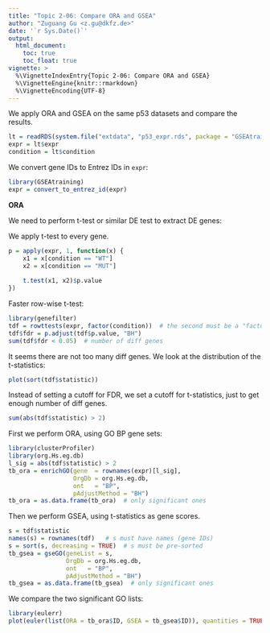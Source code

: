 ```yaml
---
title: "Topic 2-06: Compare ORA and GSEA"
author: "Zuguang Gu <z.gu@dkfz.de>"
date: '`r Sys.Date()`'
output:
  html_document:
    toc: true
    toc_float: true
vignette: >
  %\VignetteIndexEntry{Topic 2-06: Compare ORA and GSEA}
  %\VignetteEngine{knitr::rmarkdown}
  %\VignetteEncoding{UTF-8}
---
```



We apply ORA and GSEA on the same p53 datasets and compare the results.

```r
lt = readRDS(system.file("extdata", "p53_expr.rds", package = "GSEAtraining"))
expr = lt$expr
condition = lt$condition
```

We convert gene IDs to Entrez IDs in `expr`:

```r
library(GSEAtraining)
expr = convert_to_entrez_id(expr)
```

**ORA**

We need to perform t-test or similar DE test to extract DE genes:

We apply t-test to every gene.

```r
p = apply(expr, 1, function(x) {
    x1 = x[condition == "WT"]
    x2 = x[condition == "MUT"]
    
    t.test(x1, x2)$p.value
})
```


Faster row-wise t-test: 

```r
library(genefilter)
tdf = rowttests(expr, factor(condition))  # the second must be a "factor"
tdf$fdr = p.adjust(tdf$p.value, "BH")
sum(tdf$fdr < 0.05)  # number of diff genes
```

It seems there are not too many diff genes. We look at the distribution of the t-statistics:

```r
plot(sort(tdf$statistic))
```

Instead of setting a cutoff for FDR, we set a cutoff for t-statistics, just to get
enough number of diff genes.

```r
sum(abs(tdf$statistic) > 2)
```

First we perform ORA, using GO BP gene sets:

```r
library(clusterProfiler)
library(org.Hs.eg.db)
l_sig = abs(tdf$statistic) > 2
tb_ora = enrichGO(gene  = rownames(expr)[l_sig],
                  OrgDb = org.Hs.eg.db,
                  ont   = "BP",
                  pAdjustMethod = "BH")
tb_ora = as.data.frame(tb_ora)  # only significant ones
```


Then we perform GSEA, using t-statistics as gene scores. 

```r
s = tdf$statistic
names(s) = rownames(tdf)   # s must have names (gene IDs)
s = sort(s, decreasing = TRUE)  # s must be pre-sorted
tb_gsea = gseGO(geneList = s, 
                OrgDb = org.Hs.eg.db,
                ont   = "BP",
                pAdjustMethod = "BH")
tb_gsea = as.data.frame(tb_gsea)  # only significant ones
```

We compare the two significant GO lists:

```r
library(eulerr)
plot(euler(list(ORA = tb_ora$ID, GSEA = tb_gsea$ID)), quantities = TRUE)
```
